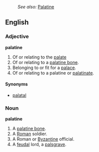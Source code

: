 :''See also:'' [[Palatine]]
{{wikipedia}}
==English==
===Adjective===
'''palatine'''
# Of or relating to the [[palate]]
# Of or relating to a [[palatine bone]].
# Belonging to or fit for a [[palace]].
# Of or relating to a palatine or [[palatinate]].

====Synonyms====
*[[palatal]]

===Noun===
'''palatine'''
# A [[palatine bone]].
# A [[Roman]] soldier.
# A Roman or [[Byzantine]] official.
# A [[feudal]] lord, a [[palsgrave]].